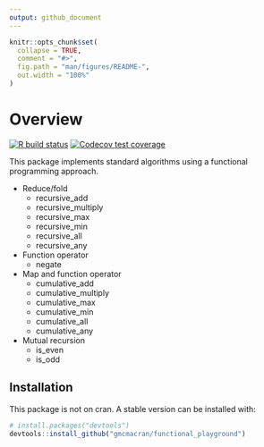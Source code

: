 ```yaml
---
output: github_document
---
```


<!-- README.md is generated from README.Rmd. Please edit that file -->

```r
knitr::opts_chunk$set(
  collapse = TRUE,
  comment = "#>",
  fig.path = "man/figures/README-",
  out.width = "100%"
)
```

# Overview

<!-- badges: start -->
[![R build status](https://github.com/gmcmacran/functional_playground/workflows/R-CMD-check/badge.svg)](https://github.com/gmcmacran/functional_playground/actions)
[![Codecov test coverage](https://codecov.io/gh/gmcmacran/functional_playground/branch/main/graph/badge.svg)](https://codecov.io/gh/gmcmacran/functional_playground?branch=master)
<!-- badges: end -->

This package implements standard algorithms using a functional programming approach.

* Reduce/fold
  + recursive_add
  + recursive_multiply
  + recursive_max
  + recursive_min
  + recursive_all
  + recursive_any
* Function operator
  + negate
* Map and function operator
  + cumulative_add
  + cumulative_multiply
  + cumulative_max
  + cumulative_min
  + cumulative_all
  + cumulative_any
* Mutual recursion
  + is_even
  + is_odd


## Installation

This package is not on cran. A stable version can be installed with:

``` r
# install.packages("devtools")
devtools::install_github("gmcmacran/functional_playground")
```
